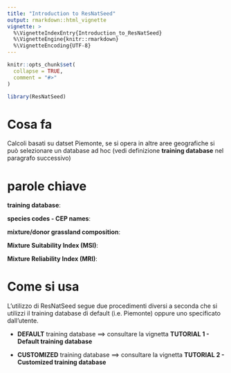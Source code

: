 ```yaml
---
title: "Introduction to ResNatSeed"
output: rmarkdown::html_vignette
vignette: >
  %\VignetteIndexEntry{Introduction_to_ResNatSeed}
  %\VignetteEngine{knitr::rmarkdown}
  %\VignetteEncoding{UTF-8}
---
```


```r
knitr::opts_chunk$set(
  collapse = TRUE,
  comment = "#>"
)
```

```r
library(ResNatSeed)
```

# Cosa fa

Calcoli basati su datset Piemonte, se si opera in altre aree geografiche si può 
selezionare un database ad hoc (vedi definizione **training database** nel paragrafo successivo)

# parole chiave

**training database**:

**species codes - CEP names**: 

**mixture/donor grassland composition**:

**Mixture Suitability Index (MSI)**:

**Mixture Reliability Index (MRI)**:

# Come si usa

L'utilizzo di ResNatSeed segue due procedimenti diversi a seconda che si utilizzi il training database di default (i.e. Piemonte) oppure uno specificato dall'utente. 

* **DEFAULT** training database ==> consultare la vignetta **TUTORIAL 1 - Default training database**

* **CUSTOMIZED** training database  ==> consultare la vignetta **TUTORIAL 2 - Customized training database**
